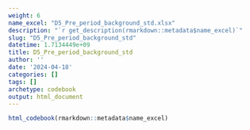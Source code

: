 ```yaml
---
weight: 6
name_excel: "D5_Pre_period_background_std.xlsx"
description: "`r get_description(rmarkdown::metadata$name_excel)`"
slug: "D5_Pre_period_background_std"
datetime: 1.7134449e+09
title: D5_Pre_period_background_std
author: ''
date: '2024-04-18'
categories: []
tags: []
archetype: codebook
output: html_document
---
```


```r
html_codebook(rmarkdown::metadata$name_excel)
```
